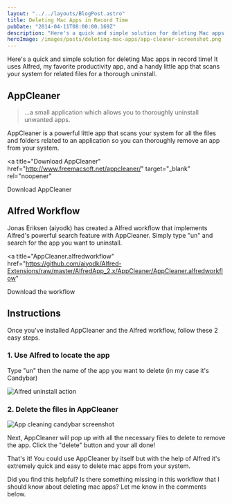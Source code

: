 ```yaml
---
layout: "../../layouts/BlogPost.astro"
title: Deleting Mac Apps in Record Time
pubDate: "2014-04-11T08:00:00.169Z"
description: "Here's a quick and simple solution for deleting Mac apps in record time! It uses Alfred, my favorite productivity app"
heroImage: /images/posts/deleting-mac-apps/app-cleaner-screenshot.png
---
```


Here's a quick and simple solution for deleting Mac apps in record time! It uses Alfred, my favorite productivity app, and a handy little app that scans your system for related files for a thorough uninstall.

## AppCleaner

> ...a small application which allows you to thoroughly uninstall unwanted apps.

AppCleaner is a powerful little app that scans your system for all the files and folders related to an application so you can thoroughly remove an app from your system.

<a
  title="Download AppCleaner"
  href="http://www.freemacsoft.net/appcleaner/"
  target="_blank"
  rel="noopener"
>
  Download AppCleaner
</a>

## Alfred Workflow

Jonas Eriksen (aiyodk) has created a Alfred workflow that implements Alfred's powerful search feature with AppCleaner. Simply type "un" and search for the app you want to uninstall.

<a
  title="AppCleaner.alfredworkflow"
  href="https://github.com/aiyodk/Alfred-Extensions/raw/master/AlfredApp_2.x/AppCleaner/AppCleaner.alfredworkflow"
>
  Download the workflow
</a>

## Instructions

Once you've installed AppCleaner and the Alfred workflow, follow these 2 easy steps.

### 1. Use Alfred to locate the app

Type "un" then the name of the app you want to delete (in my case it's Candybar)

<img
  src="/images/posts/deleting-mac-apps/alfred-uninstall-action.png"
  alt="Alfred uninstall action"
/>

### 2. Delete the files in AppCleaner

<img
  src="/images/posts/deleting-mac-apps/app-cleaner-candybar-screenshot.png"
  alt="App cleaning candybar screenshot"
  class="sm:float-left mr-4 mb-2"
  width={320}
  height="auto"
/>

Next, AppCleaner will pop up with all the necessary files to delete to remove the app. Click the "delete" button and your all done!

That's it! You could use AppCleaner by itself but with the help of Alfred it's extremely quick and easy to delete mac apps from your system.

Did you find this helpful? Is there something missing in this workflow that I should know about deleting mac apps? Let me know in the comments below.

